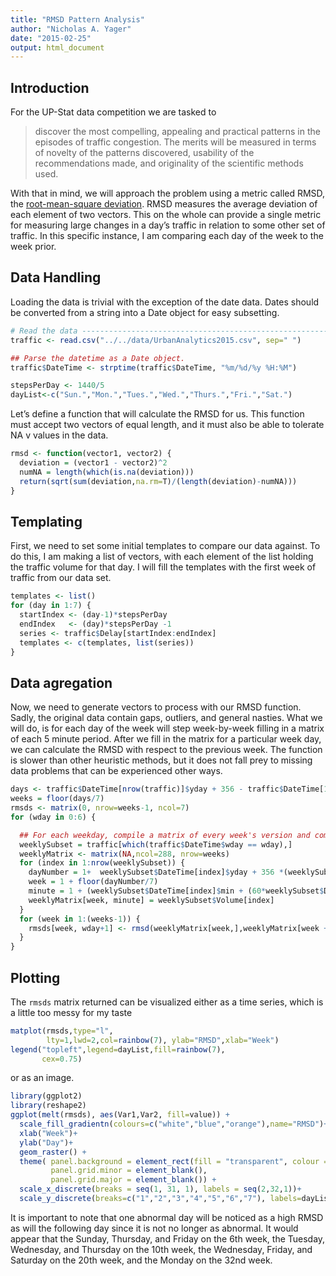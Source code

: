 ```yaml
---
title: "RMSD Pattern Analysis"
author: "Nicholas A. Yager"
date: "2015-02-25"
output: html_document
---
```


## Introduction

For the UP-Stat data competition we are tasked to

> discover the most compelling, appealing and practical patterns in the episodes 
> of traffic congestion. The merits will be measured in terms of novelty of the 
> patterns discovered, usability of the recommendations made, and originality of
> the scientific methods used.

With that in mind, we will approach the problem using a metric called RMSD, the
[root-mean-square deviation][rmsd]. RMSD measures the average deviation of each
element of two vectors. This on the whole can provide a single metric for 
measuring large changes in a day's traffic in relation to some other set of
traffic. In this specific instance, I am comparing each day of the week to the
week prior.

## Data Handling

Loading the data is trivial with the exception of the date data. Dates should be
converted from a string into a Date object for easy subsetting.
```r
# Read the data ----------------------------------------------------------------
traffic <- read.csv("../../data/UrbanAnalytics2015.csv", sep=" ")

## Parse the datetime as a Date object.
traffic$DateTime <- strptime(traffic$DateTime, "%m/%d/%y %H:%M")

stepsPerDay <- 1440/5
dayList<-c("Sun.","Mon.","Tues.","Wed.","Thurs.","Fri.","Sat.")
```

Let's define a function that will calculate the RMSD for us. This function must
accept two vectors of equal length, and it must also be able to tolerate NA v
values in the data.
```r
rmsd <- function(vector1, vector2) {
  deviation = (vector1 - vector2)^2
  numNA = length(which(is.na(deviation)))
  return(sqrt(sum(deviation,na.rm=T)/(length(deviation)-numNA)))
}
```

## Templating

First, we need to set some initial templates to compare our data against. To do
this, I am making a list of vectors, with each element of the list holding the 
traffic volume for that day. I will fill the templates with the first week of
traffic from our data set.
```r
templates <- list()
for (day in 1:7) {
  startIndex <- (day-1)*stepsPerDay
  endIndex   <- (day)*stepsPerDay -1
  series <- traffic$Delay[startIndex:endIndex]
  templates <- c(templates, list(series))
}
```

## Data agregation

Now, we need to generate vectors to process with our RMSD function. Sadly, the 
original data contain gaps, outliers, and general nasties. What we will do, is
for each day of the week will step week-by-week filling in a matrix of each 5
minute period. After we fill in the matrix for a particular week day, we can
calculate the RMSD with respect to the previous week. The function is slower than
other heuristic methods, but it does not fall prey to missing data problems that
can be experienced other ways.
```r
days <- traffic$DateTime[nrow(traffic)]$yday + 356 - traffic$DateTime[1]$yday
weeks = floor(days/7)
rmsds <- matrix(0, nrow=weeks-1, ncol=7)
for (wday in 0:6) {

  ## For each weekday, compile a matrix of every week's version and compare
  weeklySubset = traffic[which(traffic$DateTime$wday == wday),]
  weeklyMatrix <- matrix(NA,ncol=288, nrow=weeks)
  for (index in 1:nrow(weeklySubset)) {
    dayNumber = 1+  weeklySubset$DateTime[index]$yday + 356 *(weeklySubset$DateTime[index]$year - 113)  - weeklySubset$DateTime[1]$yday
    week = 1 + floor(dayNumber/7)
    minute = 1 + (weeklySubset$DateTime[index]$min + (60*weeklySubset$DateTime[index]$hour))/5
    weeklyMatrix[week, minute] = weeklySubset$Volume[index]
  }
  for (week in 1:(weeks-1)) {
    rmsds[week, wday+1] <- rmsd(weeklyMatrix[week,],weeklyMatrix[week + 1,])
  }
}
```

## Plotting

The `rmsds` matrix returned can be visualized either as a time series, which is a
little too messy for my taste

```r
matplot(rmsds,type="l",
        lty=1,lwd=2,col=rainbow(7), ylab="RMSD",xlab="Week")
legend("topleft",legend=dayList,fill=rainbow(7),
       cex=0.75)
```

or as an image. 

```r
library(ggplot2)
library(reshape2)
ggplot(melt(rmsds), aes(Var1,Var2, fill=value)) +
  scale_fill_gradientn(colours=c("white","blue","orange"),name="RMSD")+
  xlab("Week")+
  ylab("Day")+
  geom_raster() +
  theme( panel.background = element_rect(fill = "transparent", colour = NA),
         panel.grid.minor = element_blank(),
         panel.grid.major = element_blank()) +
  scale_x_discrete(breaks = seq(1, 31, 1), labels = seq(2,32,1))+
  scale_y_discrete(breaks=c("1","2","3","4","5","6","7"), labels=dayList, limits=c(1,2,3,4,5,6,7))

```

It is important to note that one abnormal day will be noticed as a high RMSD as 
will the following day since it is not no longer as abnormal. It would appear 
that the Sunday, Thursday, and Friday on the 6th week, the Tuesday, Wednesday, 
and Thursday on the 10th week, the Wednesday, Friday, and Saturday on the 20th
week, and the Monday on the 32nd week.

[rmsd]:https://en.wikipedia.org/wiki/Root-mean-square_deviation